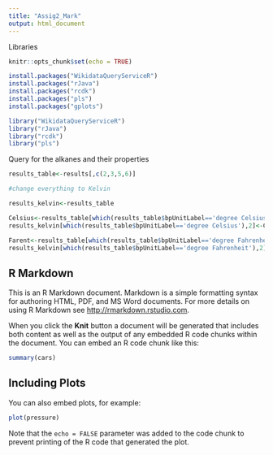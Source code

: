 ```yaml
---
title: "Assig2_Mark"
output: html_document
---
```


Libraries
```r
knitr::opts_chunk$set(echo = TRUE)

install.packages("WikidataQueryServiceR")
install.packages("rJava")
install.packages("rcdk")
install.packages("pls")
install.packages("gplots")

library("WikidataQueryServiceR")
library("rJava")
library("rcdk")
library("pls")
```

Query for the alkanes and their properties

```r
results_table<-results[,c(2,3,5,6)]

#change everything to Kelvin

results_kelvin<-results_table

Celsius<-results_table[which(results_table$bpUnitLabel=='degree Celsius'),2]
results_kelvin[which(results_table$bpUnitLabel=='degree Celsius'),2]<-Celsius+273.15

Farent<-results_table[which(results_table$bpUnitLabel=='degree Fahrenheit'),2]
results_kelvin[which(results_table$bpUnitLabel=='degree Fahrenheit'),2]<-(Farent ??? 32) * 5/9 + 273.15
```

## R Markdown

This is an R Markdown document. Markdown is a simple formatting syntax for authoring HTML, PDF, and MS Word documents. For more details on using R Markdown see <http://rmarkdown.rstudio.com>.

When you click the **Knit** button a document will be generated that includes both content as well as the output of any embedded R code chunks within the document. You can embed an R code chunk like this:

```r
summary(cars)
```

## Including Plots

You can also embed plots, for example:

```r
plot(pressure)
```

Note that the `echo = FALSE` parameter was added to the code chunk to prevent printing of the R code that generated the plot.
